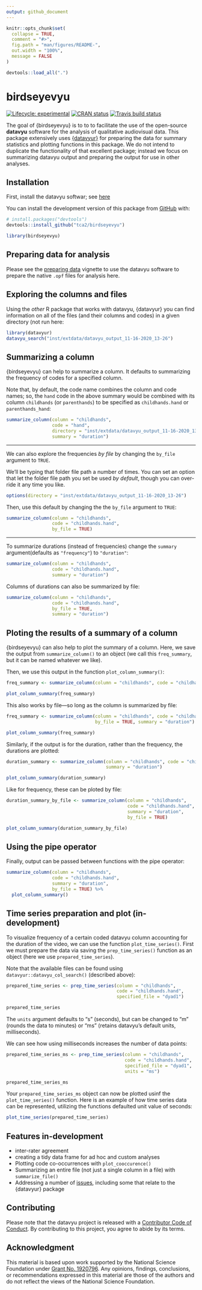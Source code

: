 ```yaml
---
output: github_document
---
```


<!-- README.md is generated from README.Rmd. Please edit that file -->

```r
knitr::opts_chunk$set(
  collapse = TRUE,
  comment = "#>",
  fig.path = "man/figures/README-",
  out.width = "100%",
  message = FALSE
)

devtools::load_all(".")
```

# birdseyevyu

<!-- badges: start -->
[![Lifecycle: experimental](https://img.shields.io/badge/lifecycle-experimental-orange.svg)](https://www.tidyverse.org/lifecycle/#experimental)
[![CRAN status](https://www.r-pkg.org/badges/version/datavyu)](https://CRAN.R-project.org/package=datavyu)
[![Travis build status](https://travis-ci.com/tca2/datavyu.svg?branch=master)](https://travis-ci.com/tca2/datavyu)
<!-- badges: end -->

The goal of {birdseyevyu} is to to  to facilitate the use of the open-source **datavyu** software for the analysis of qualitative audiovisual data. This package extensively uses [{datavyur}](https://github.com/iamamutt/datavyu) for preparing the data for summary statistics and plotting functions in this package. We do not intend to duplicate the functionality of that excellent package; instead we focus on summarizing datavyu output and preparing the output for use in other analyses.

## Installation

First, install the datavyu softwar; see [here](https://datavyu.org/download.html)

You can install the development version of this package from [GitHub](https://github.com/) with:

``` r
# install.packages("devtools")
devtools::install_github("tca2/birdseyevyu")
```

```r
library(birdseyevyu)
```

## Preparing data for analysis

Please see the [preparing data](preparing-data.html) vignette to use the datavyu software to prepare the native `.opf` files for analysis here.

## Exploring the columns and files

Using the _other_ R package that works with datavyu, {datavyur} you can find information on all of the files (and their columns and codes) in a given directory (not run here:

```r
library(datavyur)
datavyu_search("inst/extdata/datavyu_output_11-16-2020_13-26")
```

## Summarizing a column

{birdseyevyu} can help to summarize a column. It defaults to summarizing 
the frequency of codes for a specified column.

Note that, by default, the code name combines the column and code names; so, the `hand` code in the above summary would be combined with its column `childhands` (or `parenthands`) to be specified as `childhands.hand` or `parenthands_hand`:

```r
summarize_column(column = "childhands",
                 code = "hand",
                 directory = "inst/extdata/datavyu_output_11-16-2020_13-26",
                 summary = "duration")
```

---

We can also explore the frequencies *by file* by changing the `by_file` argument to 
`TRUE`.

We'll be typing that folder file path a number of times.  You can set an option 
that let the folder file path you set be used *by default*, though
you can over-ride it any time you like.

```r
options(directory = "inst/extdata/datavyu_output_11-16-2020_13-26")
```

Then, use this default by changing the the `by_file` argument to `TRUE`: 

```r
summarize_column(column = "childhands",
                 code = "childhands.hand",
                 by_file = TRUE)
```

---

To summarize durations (instead of frequencies) change the `summary` argument(defaults as `"frequency"`) to `"duration"`:

```r
summarize_column(column = "childhands",
                 code = "childhands.hand",
                 summary = "duration")
```

Columns of durations can also be summarized by file:

```r
summarize_column(column = "childhands",
                 code = "childhands.hand",
                 by_file = TRUE,
                 summary = "duration")
```

## Ploting the results of a summary of a column

{birdseyevyu} can also help to plot the summary of a column. Here, we save the output
from `summarize_column()` to an object (we call this `freq_summary`, but it can 
be named whatever we like). 

Then, we use this output in the function `plot_column_summary()`:

```r
freq_summary <- summarize_column(column = "childhands", code = "childhands.hand")

plot_column_summary(freq_summary)
```

This also works by file---so long as the column is summarized by file:

```r
freq_summary <- summarize_column(column = "childhands", code = "childhands.hand",
                                 by_file = TRUE, summary = "duration")

plot_column_summary(freq_summary)
```

Similarly, if the output is for the duration, rather than the frequency, the durations are plotted:

```r
duration_summary <- summarize_column(column = "childhands", code = "childhands.hand",
                                     summary = "duration")

plot_column_summary(duration_summary)
```

Like for frequency, these can be ploted by file:

```r
duration_summary_by_file <- summarize_column(column = "childhands", 
                                             code = "childhands.hand",
                                             summary = "duration",
                                             by_file = TRUE)

plot_column_summary(duration_summary_by_file)
```

## Using the pipe operator

Finally, output can be passed between functions with the pipe operator:

```r
summarize_column(column = "childhands", 
                 code = "childhands.hand",
                 summary = "duration",
                 by_file = TRUE) %>% 
  plot_column_summary()
```

## Time series preparation and plot (in-development)

To visualize frequency of a certain coded datavyu column accounting for the duration of the video, we can use the function `plot_time_series()`. First we must prepare the data via saving the `prep_time_series()` function as an object (here we use `prepared_time_series`).

Note that the available files can be found using `datavyur::datavyu_col_search()` (described above):

```r
prepared_time_series <- prep_time_series(column = "childhands",
                                         code = "childhands.hand",
                                         specified_file = "dyad1")

prepared_time_series
```

The `units` argument defaults to "s" (seconds), but can be changed to "m" (rounds the data to minutes) 
or "ms" (retains datavyu's default units, milliseconds).

We can see how using milliseconds increases the number of data points:

```r
prepared_time_series_ms <- prep_time_series(column = "childhands",
                                            code = "childhands.hand",
                                            specified_file = "dyad1",
                                            units = "ms")

prepared_time_series_ms
```
Your `prepared_time_series_ms` object can now be plotted usinf the `plot_time_series()` function.  Here is an example of how time series data can be represented, utilizing the functions defaulted unit value of seconds:

```r
plot_time_series(prepared_time_series)
```

## Features in-development

- inter-rater agreement
- creating a tidy data frame for ad hoc and custom analyses
- Plotting code co-occurrences with `plot_cooccurence()`
- Summarizing an entire file (not just a single column in a file) with `summarize_file()`
- Addressing a number of [issues](https://github.com/tca2/datavyu/issues), including some that relate to the {datavyur} package

## Contributing

Please note that the datavyu project is released with a [Contributor Code of Conduct](https://contributor-covenant.org/version/2/0/CODE_OF_CONDUCT.html). By contributing to this project, you agree to abide by its terms.

## Acknowledgment

This material is based upon work supported by the National Science Foundation under [Grant No. 1920796](https://www.nsf.gov/awardsearch/showAward?AWD_ID=1920796&HistoricalAwards=false). Any opinions, findings, conclusions, or recommendations expressed in this material are those of the authors and do not reflect the views of the National Science Foundation.
